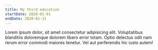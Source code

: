 ```yaml
---
title: My third education
startDate: 2020-01-01
endDate: 2020-01-31
---
```


Lorem ipsum dolor, sit amet consectetur adipisicing elit. Voluptatibus blanditiis doloremque dolorem libero error totam. Optio delectus odit nam rerum error commodi maiores tenetur. Vel aut perferendis hic iusto autem!
